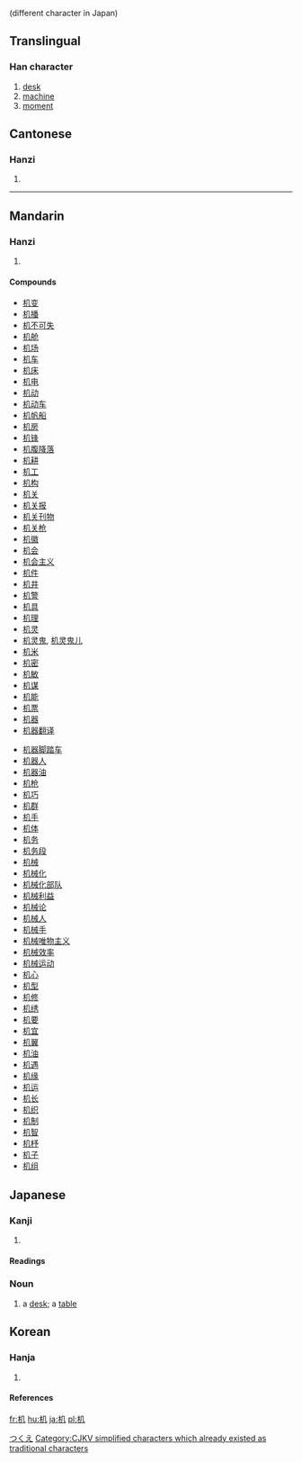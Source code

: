 {{see|機}} (different character in Japan)

==Translingual==
===Han character===
{{Han char|rn=75|rad=木|as=02|sn=6|four=4791<sub>0</sub>|canj=木竹弓 (DHN)}}
# [[desk]]
# [[machine]]
# [[moment]]


==Cantonese==
===Hanzi===
{{yue-hanzi|jyut=|y=gei1}}
# {{defn|Cantonese}}

----
==Mandarin==
===Hanzi===
{{cmn-hanzi|tra=機|pin=[[chéng]] (cheng2), [[jī]] (ji1), [[tīng]] (ting1)|wg=ch'eng<sup>2</sup>, chi<sup>1</sup>, t'ing<sup>1</sup>}}
# {{defn|Mandarin}}

====Compounds====
{{top2}}
*[[机变]]
*[[机播]]
*[[机不可失]]
*[[机舱]]
*[[机场]]
*[[机车]]
*[[机床]]
*[[机电]]
*[[机动]]
*[[机动车]]
*[[机帆船]]
*[[机房]]
*[[机锋]]
*[[机腹降落]]
*[[机耕]]
*[[机工]]
*[[机构]]
*[[机关]]
*[[机关报]]
*[[机关刊物]]
*[[机关枪]]
*[[机徽]]
*[[机会]]
*[[机会主义]]
*[[机件]]
*[[机井]]
*[[机警]]
*[[机具]]
*[[机理]]
*[[机灵]]
*[[机灵鬼]], [[机灵鬼儿]]
*[[机米]]
*[[机密]]
*[[机敏]]
*[[机谋]]
*[[机能]]
*[[机票]]
*[[机器]]
*[[机器翻译]]
{{mid2}}
*[[机器脚踏车]]
*[[机器人]]
*[[机器油]]
*[[机枪]]
*[[机巧]]
*[[机群]]
*[[机手]]
*[[机体]]
*[[机务]]
*[[机务段]]
*[[机械]]
*[[机械化]]
*[[机械化部队]]
*[[机械利益]]
*[[机械论]]
*[[机械人]]
*[[机械手]]
*[[机械唯物主义]]
*[[机械效率]]
*[[机械运动]]
*[[机心]]
*[[机型]]
*[[机修]]
*[[机绣]]
*[[机要]]
*[[机宜]]
*[[机翼]]
*[[机油]]
*[[机遇]]
*[[机缘]]
*[[机运]]
*[[机长]]
*[[机织]]
*[[机制]]
*[[机智]]
*[[机杼]]
*[[机子]]
*[[机组]]
{{bottom}}

==Japanese==
[[Category:1000_Japanese_basic_words|つくえ]]

===Kanji===
{{ja-kanji|grade=|rs=木02}}
# {{defn|Japanese}} 
====Readings====
{{ja-readings|on=[[き]] ([[ki]])|kun=[[つくえ]] ([[tsukue]])}}
===Noun===
{{janoun|つくえ|tsukue}}
# a [[desk]]; a [[table]]

==Korean==
===Hanja===
{{ko-hanja|hangeul=[[궤]]|eumhun=|rv=gwe|mr=kwe|y=kwey}}
# {{defn|Korean}}

====References====
{{Han ref|kx=0510.120|dkj=14435|hdz=21155.040|uh=673A|ud=26426|bh=C9F3|bd=51699}}

[[Category:CJKV simplified characters which already existed as traditional characters]]

[[fr:机]]
[[hu:机]]
[[ja:机]]
[[pl:机]]